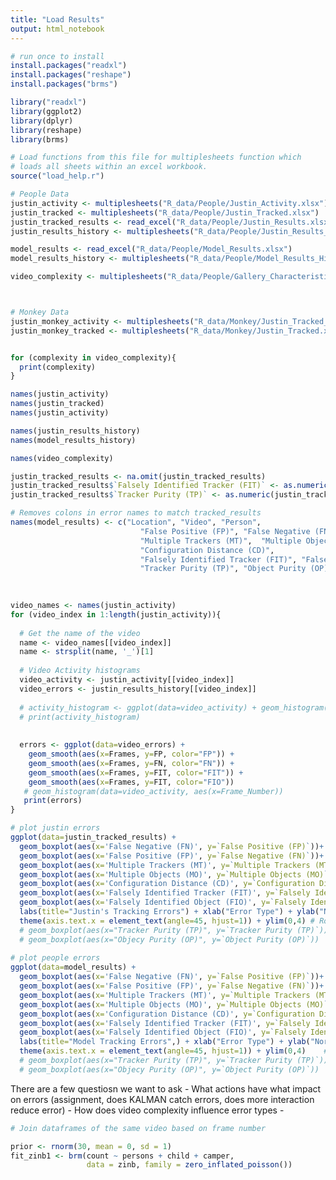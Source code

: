 ```yaml
---
title: "Load Results"
output: html_notebook
---
```


```r
# run once to install
install.packages("readxl")
install.packages("reshape")
install.packages("brms")
```

```r
library("readxl")
library(ggplot2)
library(dplyr)
library(reshape)
library(brms)

# Load functions from this file for multiplesheets function which 
# loads all sheets within an excel workbook.
source("load_help.r")
```

```r
# People Data
justin_activity <- multiplesheets("R_data/People/Justin_Activity.xlsx")
justin_tracked <- multiplesheets("R_data/People/Justin_Tracked.xlsx")
justin_tracked_results <- read_excel("R_data/People/Justin_Results.xlsx")
justin_results_history <- multiplesheets("R_data/People/Justin_Results_History.xlsx")

model_results <- read_excel("R_data/People/Model_Results.xlsx")
model_results_history <- multiplesheets("R_data/People/Model_Results_History.xlsx")

video_complexity <- multiplesheets("R_data/People/Gallery_Characteristics.xlsx")



# Monkey Data
justin_monkey_activity <- multiplesheets("R_data/Monkey/Justin_Tracked_Activity.xlsx")
justin_monkey_tracked <- multiplesheets("R_data/Monkey/Justin_Tracked.xlsx")


for (complexity in video_complexity){
  print(complexity)
}

names(justin_activity)
names(justin_tracked)
names(justin_activity)

names(justin_results_history)
names(model_results_history)

names(video_complexity)

```

```r
justin_tracked_results <- na.omit(justin_tracked_results)
justin_tracked_results$`Falsely Identified Tracker (FIT)` <- as.numeric(justin_tracked_results$`Falsely Identified Tracker (FIT)`)
justin_tracked_results$`Tracker Purity (TP)` <- as.numeric(justin_tracked_results$`Tracker Purity (TP)`)

# Removes colons in error names to match tracked_results
names(model_results) <- c("Location", "Video", "Person", 
                             "False Positive (FP)", "False Negative (FN)", 
                             "Multiple Trackers (MT)",  "Multiple Objects (MO)",
                             "Configuration Distance (CD)",
                             "Falsely Identified Tracker (FIT)", "Falsely Identified Object (FIO)",
                             "Tracker Purity (TP)", "Object Purity (OP)")
                             
                             
```


```r
video_names <- names(justin_activity)
for (video_index in 1:length(justin_activity)){
  
  # Get the name of the video
  name <- video_names[[video_index]]
  name <- strsplit(name, '_')[1]
  
  # Video Activity histograms
  video_activity <- justin_activity[[video_index]]
  video_errors <- justin_results_history[[video_index]]
  
  # activity_histogram <- ggplot(data=video_activity) + geom_histogram(aes(x=Frame_Number), main=paste("Video :", name))
  # print(activity_histogram)
  
  
  errors <- ggplot(data=video_errors) + 
    geom_smooth(aes(x=Frames, y=FP, color="FP")) +  
    geom_smooth(aes(x=Frames, y=FN, color="FN")) + 
    geom_smooth(aes(x=Frames, y=FIT, color="FIT")) +
    geom_smooth(aes(x=Frames, y=FIT, color="FIO"))
   # geom_histogram(data=video_activity, aes(x=Frame_Number))
   print(errors)
}

# plot justin errors
ggplot(data=justin_tracked_results) + 
  geom_boxplot(aes(x='False Negative (FN)', y=`False Positive (FP)`))+
  geom_boxplot(aes(x='False Positive (FP)', y=`False Negative (FN)`))+
  geom_boxplot(aes(x='Multiple Trackers (MT)', y=`Multiple Trackers (MT)`))+
  geom_boxplot(aes(x='Multiple Objects (MO)', y=`Multiple Objects (MO)`))+
  geom_boxplot(aes(x='Configuration Distance (CD)', y=`Configuration Distance (CD)`))+
  geom_boxplot(aes(x='Falsely Identified Tracker (FIT)', y=`Falsely Identified Tracker (FIT)`))+
  geom_boxplot(aes(x='Falsely Identified Object (FIO)', y=`Falsely Identified Object (FIO)`))+ 
  labs(title="Justin's Tracking Errors") + xlab("Error Type") + ylab("Normalized Error")+
  theme(axis.text.x = element_text(angle=45, hjust=1)) + ylim(0,4) # Rotate x axis labels 45 degrees
  # geom_boxplot(aes(x="Tracker Purity (TP)", y=`Tracker Purity (TP)`))
  # geom_boxplot(aes(x="Objecy Purity (OP)", y=`Object Purity (OP)`))
  
# plot people errors
ggplot(data=model_results) + 
  geom_boxplot(aes(x='False Negative (FN)', y=`False Positive (FP)`))+
  geom_boxplot(aes(x='False Positive (FP)', y=`False Negative (FN)`))+
  geom_boxplot(aes(x='Multiple Trackers (MT)', y=`Multiple Trackers (MT)`))+
  geom_boxplot(aes(x='Multiple Objects (MO)', y=`Multiple Objects (MO)`))+
  geom_boxplot(aes(x='Configuration Distance (CD)', y=`Configuration Distance (CD)`))+
  geom_boxplot(aes(x='Falsely Identified Tracker (FIT)', y=`Falsely Identified Tracker (FIT)`))+
  geom_boxplot(aes(x='Falsely Identified Object (FIO)', y=`Falsely Identified Object (FIO)`))+ 
  labs(title="Model Tracking Errors",) + xlab("Error Type") + ylab("Normalized Error")+
  theme(axis.text.x = element_text(angle=45, hjust=1)) + ylim(0,4)    # Rotate x axis labels 45 degrees
  # geom_boxplot(aes(x="Tracker Purity (TP)", y=`Tracker Purity (TP)`))
  # geom_boxplot(aes(x="Objecy Purity (OP)", y=`Object Purity (OP)`))

```

There are a few questiosn we want to ask
- What actions have what impact on errors (assignment, does KALMAN catch errors, does more interaction reduce error)
- How does video complexity influence error types
- 


```r
# Join dataframes of the same video based on frame number


```


```r
prior <- rnorm(30, mean = 0, sd = 1)
fit_zinb1 <- brm(count ~ persons + child + camper,
                 data = zinb, family = zero_inflated_poisson())
```